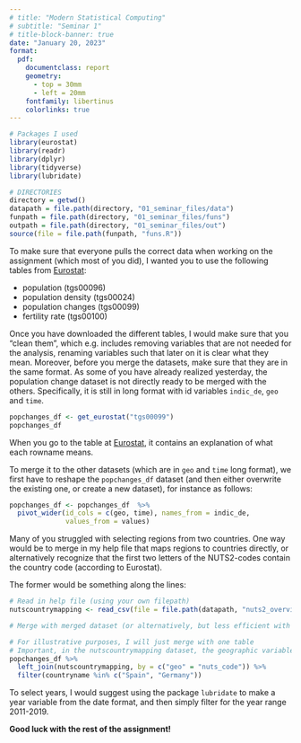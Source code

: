 ```yaml
---
# title: "Modern Statistical Computing"
# subtitle: "Seminar 1"
# title-block-banner: true
date: "January 20, 2023"
format: 
  pdf: 
    documentclass: report
    geometry: 
      - top = 30mm
      - left = 20mm
    fontfamily: libertinus
    colorlinks: true
---
```


```{=tex}
\begin{center}\vspace{0.3cm}
\textbf{\Large Modern Statistical Computing} \\
\vspace{5pt} {\large Tipps for Seminar \#1} \\
\vspace{5pt} {\large January 20, 2023} \\
\end{center}
```
\flushleft

\rule{\linewidth}{0.1mm}

```r

# Packages I used 
library(eurostat)
library(readr)
library(dplyr)
library(tidyverse)
library(lubridate)
```


```r
# DIRECTORIES 
directory = getwd()
datapath = file.path(directory, "01_seminar_files/data") 
funpath = file.path(directory, "01_seminar_files/funs")
outpath = file.path(directory, "01_seminar_files/out")
source(file = file.path(funpath, "funs.R"))


```



\subsection{Downloading the Data} 

To make sure that everyone pulls the correct data when working on the assignment (which most of you did), I wanted you to use the following tables from [Eurostat](https://ec.europa.eu/eurostat/data/database):

-   population (tgs00096)
-   population density (tgs00024)
-   population changes (tgs00099)
-   fertility rate (tgs00100)

\subsection{Tidying the Data}

Once you have downloaded the different tables, I would make sure that you "clean them", which e.g. includes removing variables that are not needed for the analysis, renaming variables such that later on it is clear what they mean.\footnote{As you have noticed, in the raw downloaded version, the key variable will always be called values.} 
Moreover, before you merge the datasets, make sure that they are in the same format. As some of you have already realized yesterday, the population change dataset is not directly ready to be merged with the others. 
Specifically, it is still in long format with id variables `indic_de`, `geo` and `time`. 


```r
popchanges_df <- get_eurostat("tgs00099")
popchanges_df

```

When you go to the table at [Eurostat](https://ec.europa.eu/eurostat/data/database), it contains an explanation of what each rowname means. 

To merge it to the other datasets (which are in `geo` and `time` long format), we first have to reshape the `popchanges_df` dataset (and then either overwrite the existing one, or create a new dataset), for instance as follows: 

```r
popchanges_df <- popchanges_df  %>% 
  pivot_wider(id_cols = c(geo, time), names_from = indic_de, 
              values_from = values)
```

\subsection{Selecting Years and Countries}

Many of you struggled with selecting regions from two countries. 
One way would be to merge in my help file that maps regions to countries directly, or alternatively recognize that the first two letters of the NUTS2-codes contain the country code (according to Eurostat). 

The former would be something along the lines: 

```r
# Read in help file (using your own filepath) 
nutscountrymapping <- read_csv(file = file.path(datapath, "nuts2_overview.csv"))

# Merge with merged dataset (or alternatively, but less efficient with each individual table) 

# For illustrative purposes, I will just merge with one table 
# Important, in the nutscountrymapping dataset, the geographic variable is called nuts_code (and NOT GEO)
popchanges_df %>% 
  left_join(nutscountrymapping, by = c("geo" = "nuts_code")) %>% 
  filter(countryname %in% c("Spain", "Germany"))

```

To select years, I would suggest using the package `lubridate` to make a year variable from the date format, and then simply filter for the year range 2011-2019. 

**Good luck with the rest of the assignment!** 














